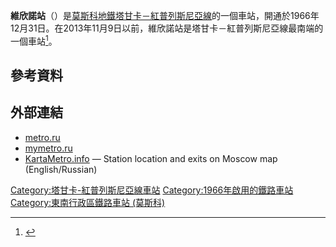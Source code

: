 {{Infobox station 
|name          = 維欣諾
|native_name   = Выхино
|native_name_lang=ru
|type          = [[莫斯科地鐵|莫斯科地鐵]]車站
|image         = Vykhino-mm.jpg
|image_size    = 
|image_caption = 
|address       = [[東南行政區_(莫斯科)|東南行政區]]{{link-en|維欣諾-茹列賓諾區|Vykhino-Zhulebino District}}
|borough       = [[莫斯科|莫斯科]]
|country       = [[俄羅斯|俄羅斯]]
|coordinates   = {{coord|55.7156|37.8181|display=inline,title}}
|line          = {{MOSMETRO-bull|7|text=1}}
|other         = '''[[巴士|巴士]]'''：м78、79、159、177、197、208、209、232、247、285、314、323、346、352、373、409、436、463、501、502、551、569、580、602、613、615、620、697、706、722、731、747、772、821、841、872、884、1232、т30、т64
|structure     = 地面
|platform      = 2個[[側式月台|側式月台]]
|depth         = 
|levels        = 1層
|tracks        = 2條
|parking       = 無
|opened        = {{start date and age|df=yes|1966|12|31}}
|closed        = 
|rebuilt       = 
|ADA           = 
|code          = 110
|owned         = 莫斯科地鐵
|zone          = 
|former        = 日丹諾夫
|passengers    = 
|pass_year     = 
|pass_percent  = 
|pass_system   = 
|mpassengers   = 
|services      = 
|map_type      = Moscow Ring Road
|AlternativeMap= Moscow map MKAD grayscale.png
|map_overlay   = Moscow metro map including line 14.svg
|map_caption   = 
|route_map     = 
|map_state     = collapsed
}}
'''維欣諾站'''（{{lang-rus|Выхино|Vykhino}}）是[[莫斯科地鐵|莫斯科地鐵]][[塔甘卡－紅普列斯尼亞線|塔甘卡－紅普列斯尼亞線]]的一個車站，開通於1966年12月31日。在2013年11月9日以前，維欣諾站是塔甘卡－紅普列斯尼亞線最南端的一個車站<ref>{{cite news|url=http://www.m24.ru/articles/28810|script-title=ru:Метро "Жулебино" и "Лермонтовский проспект" открыли для пассажиров|date=November 9, 2013|work=M24.ru|accessdate=9 November 2013|language=ru|archive-date=2014-01-10|archive-url=https://www.webcitation.org/6MW3TIv6n?url=http://www.m24.ru/articles/28810|dead-url=no}}</ref>。

==參考資料==
{{reflist}}
==外部連結==
{{Commons category|Vykhino (Moscow Metro)}}
*[http://www.metro.ru/stations/tagansko-krasnopresnenskaya/ryazanskiy_prospekt/ metro.ru]
*[https://web.archive.org/web/20070929120541/http://mymetro.ru/cgi-bin/list.pl?lng=ru&a=1&b=7&c=19 mymetro.ru]
*[http://www.kartametro.info/?hl=EN&ms=Vykhino&z=17&t=k KartaMetro.info] — Station location and exits on Moscow map (English/Russian)
{{塔甘卡－紅普列斯尼亞線}}
[[Category:塔甘卡-紅普列斯尼亞線車站|Category:塔甘卡-紅普列斯尼亞線車站]]
[[Category:1966年啟用的鐵路車站|Category:1966年啟用的鐵路車站]]
[[Category:東南行政區鐵路車站_(莫斯科)|Category:東南行政區鐵路車站 (莫斯科)]]